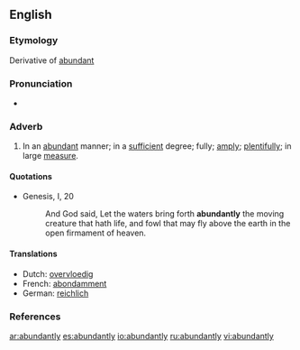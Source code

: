 ==English==

===Etymology===
Derivative of [[abundant]]

===Pronunciation===
*{{audio|en-us-abundantly.ogg|Audio (US)}}

===Adverb===
{{en-adv}}

# In an [[abundant]] manner; in a [[sufficient]] degree; fully; [[amply]]; [[plentifully]]; in large [[measure]].

====Quotations====
*{{RQ:AV}} Genesis, I, 20
*: And God said, Let the waters bring forth '''abundantly''' the moving creature that hath life, and fowl that may fly above the earth in the open firmament of heaven.

====Translations====
{{trans-top|in an abundant manner}}
*Dutch: [[overvloedig]]
*French: [[abondamment]]
*German: [[reichlich]]
{{trans-mid}}
{{trans-bottom}}

===References===
{{R:Century 1911}}
{{R:Webster 1913}}

[[ar:abundantly]]
[[es:abundantly]]
[[io:abundantly]]
[[ru:abundantly]]
[[vi:abundantly]]
